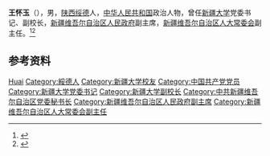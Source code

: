 '''王怀玉'''（{{bd|1941年|6月|2019年|9月13日|catIdx=Wang}}），男，[[陕西|陕西]][[绥德县|绥德]]人，[[中华人民共和国|中华人民共和国]]政治人物，曾任[[新疆大学|新疆大学]]党委书记、副校长，[[新疆维吾尔自治区人民政府|新疆维吾尔自治区人民政府]]副主席，[[新疆维吾尔自治区人大常委会|新疆维吾尔自治区人大常委会]]副主任。<ref>{{Cite book|title=中华人民共和国职官志|author=何虎生, 李耀东, 向常福主编|publisher=中国社会出版社|year=2003|isbn=9787800883934|location=北京|pages=}}</ref><ref>{{Cite web|title=王怀玉同志逝世|url=http://www.xjbs.com.cn/news/2019-09/16/cms2190501article.shtml|accessdate=2020-08-15|last=|work=新疆日报}}</ref>

== 参考资料 ==
{{reflist}}

{{中国人物小作品}}

{{Authority control}}
{{DEFAULTSORT:Wang王}}
[[Category:王姓|Huai]]
[[Category:綏德人|Category:綏德人]]
[[Category:新疆大学校友|Category:新疆大学校友]]
[[Category:中国共产党党员|Category:中国共产党党员]]
[[Category:新疆大学党委书记|Category:新疆大学党委书记]]
[[Category:新疆大学副校长|Category:新疆大学副校长]]
[[Category:中共新疆维吾尔自治区党委秘书长|Category:中共新疆维吾尔自治区党委秘书长]]
[[Category:新疆维吾尔自治区人民政府副主席|Category:新疆维吾尔自治区人民政府副主席]]
[[Category:新疆维吾尔自治区人大常委会副主任|Category:新疆维吾尔自治区人大常委会副主任]]